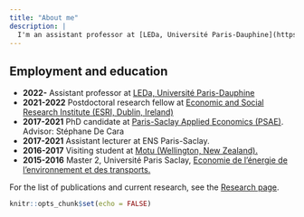 ```yaml
---
title: "About me"
description: |
  I'm an assistant professor at [LEDa, Université Paris-Dauphine](https://leda.dauphine.fr/) in Paris, France. I work on economics relevant to climate change. In particular, I am interested in estimating climate change impacts, assessing adaptation options and designing optimal mitigation policies, mostly by using applied modeling tools. I co-organize the [Dauphine economics seminar](https://leda.dauphine.fr/fr/seminaire-externe/seminaire-leda.html). 
---
```


  <!-- Prior to that, I was Postdoctoral Research Fellow at [the Economic and Social Research Institute (ESRI)](https://www.esri.ie/) in Dublin, Ireland. I completed my PhD in economics at UMR [Paris-Saclay Applied Economics (PSAE)](https://www6.versailles-grignon.inrae.fr/economie_publique) in September 2021, advised by Stéphane De Cara (INRAE). See [here](https://youtu.be/i2yW7j1fkUk?t=6) for a brief presentation -->
  <!-- of my PhD in French. -->

## Employment and education
* **2022-** Assistant professor at [LEDa, Université Paris-Dauphine](https://leda.dauphine.fr/)
* **2021-2022** Postdoctoral research fellow at [Economic and Social Research Institute (ESRI, Dublin, Ireland)](https://www.esri.ie/)
* **2017-2021** PhD candidate at [Paris-Saclay Applied Economics (PSAE)](https://www6.versailles-grignon.inrae.fr/economie_publique). Advisor: Stéphane De Cara
* **2017-2021** Assistant lecturer at ENS Paris-Saclay.
* **2016-2017** Visiting student at [Motu (Wellington, New Zealand).](https://www.motu.nz/)
* **2015-2016** Master 2, Université Paris Saclay, [Economie de l'énergie de l'environnement et des transports.](https://www.universite-paris-saclay.fr/en/education/master/environmental-energy-and-transport-economics/m2-economie-du-developpement-durable-et-de-lenvironnement)

<!-- Link for detailed CVs [in English](https://www.dropbox.com/s/m2e4o6vnadagfup/CV_2023.pdf?dl=0) and [in French](https://www.dropbox.com/s/udqsjfat0m8p714/CV_2023_fr.pdf?dl=0) -->

For the list of publications and current research, see the [Research page](https://loichy.github.io/research.html).

```r
knitr::opts_chunk$set(echo = FALSE)
```

